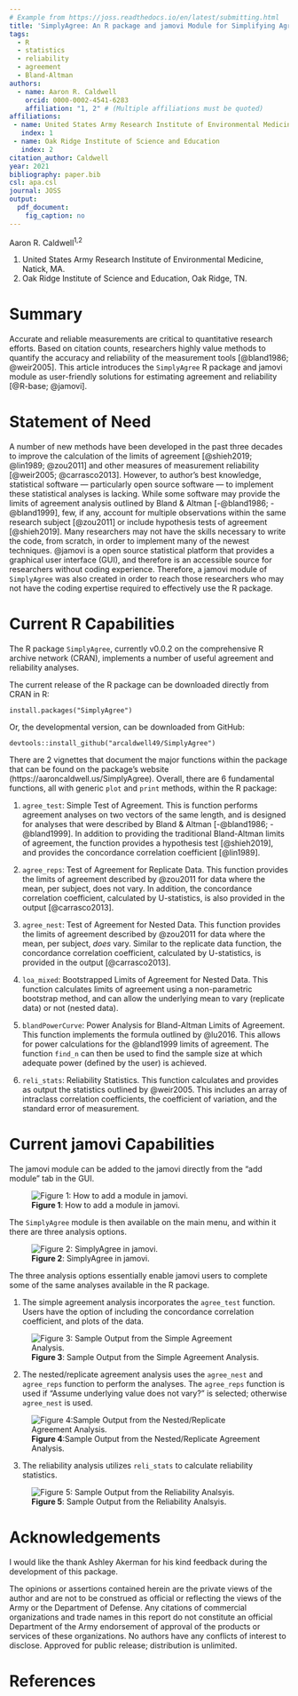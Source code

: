 ```yaml
---
# Example from https://joss.readthedocs.io/en/latest/submitting.html
title: 'SimplyAgree: An R package and jamovi Module for Simplifying Agreement and Reliability Analyses'
tags:
  - R
  - statistics
  - reliability
  - agreement
  - Bland-Altman
authors:
  - name: Aaron R. Caldwell
    orcid: 0000-0002-4541-6283
    affiliation: "1, 2" # (Multiple affiliations must be quoted)
affiliations:
 - name: United States Army Research Institute of Environmental Medicine
   index: 1
 - name: Oak Ridge Institute of Science and Education
   index: 2
citation_author: Caldwell
year: 2021
bibliography: paper.bib
csl: apa.csl
journal: JOSS
output: 
  pdf_document:
    fig_caption: no
---
```

Aaron R. Caldwell^1,2^

1. United States Army Research Institute of Environmental Medicine, Natick, MA.
2. Oak Ridge Institute of Science and Education, Oak Ridge, TN.

# Summary

Accurate and reliable measurements are critical to quantitative research efforts. Based on citation counts, researchers highly value methods to quantify the accuracy and reliability of the measurement tools [@bland1986; @weir2005]. This article introduces the `SimplyAgree` R package and jamovi module as user-friendly solutions for estimating agreement and reliability [@R-base; @jamovi]. 

# Statement of Need

A number of new methods have been developed in the past three decades to improve the calculation of the limits of agreement [@shieh2019;  @lin1989; @zou2011] and other measures of measurement reliability [@weir2005; @carrasco2013]. However, to author's best knowledge, statistical software &mdash; particularly open source software &mdash; to implement these statistical analyses is lacking. While some software may provide the limits of agreement analysis outlined by Bland & Altman [-@bland1986; -@bland1999], few, if any, account for multiple observations within the same research subject [@zou2011] or include hypothesis tests of agreement [@shieh2019]. Many researchers may not have the skills necessary to write the code, from scratch, in order to implement many of the newest techniques. @jamovi is a open source statistical platform that provides a graphical user interface (GUI), and therefore is an accessible source for researchers without coding experience. Therefore, a jamovi module of `SimplyAgree` was also created in order to reach those researchers who may not have the coding expertise required to effectively use the R package.

# Current R Capabilities

The R package `SimplyAgree`, currently v0.0.2 on the comprehensive R archive network (CRAN), implements a number of useful agreement and reliability analyses.

The current release of the R package can be downloaded directly from CRAN in R:

```
install.packages("SimplyAgree")
```

Or, the developmental version, can be downloaded from GitHub:

```
devtools::install_github("arcaldwell49/SimplyAgree")
```
There are 2 vignettes that document the major functions within the package that can be found on the package's website (https://aaroncaldwell.us/SimplyAgree). Overall, there are 6 fundamental functions, all with generic `plot` and `print` methods, within the R package:

1. `agree_test`: Simple Test of Agreement. This is function performs agreement analyses on two vectors of the same length, and is designed for analyses that were described by Bland & Altman [-@bland1986; -@bland1999]. In addition to providing the traditional Bland-Altman limits of agreement, the function provides a hypothesis test [@shieh2019], and provides the concordance correlation coefficient [@lin1989].

2. `agree_reps`: Test of Agreement for Replicate Data. This function provides the limits of agreement described by @zou2011 for data where the mean, per subject, does not vary. In addition, the concordance correlation coefficient, calculated by U-statistics, is also provided in the output [@carrasco2013].

3. `agree_nest`: Test of Agreement for Nested Data. This function provides the limits of agreement described by @zou2011 for data where the mean, per subject, *does* vary. Similar to the replicate data function, the concordance correlation coefficient, calculated by U-statistics, is provided in the output [@carrasco2013].

4. `loa_mixed`: Bootstrapped Limits of Agreement for Nested Data. This function calculates limits of agreement using a non-parametric bootstrap method, and can allow the underlying mean to vary (replicate data) or not (nested data).

5. `blandPowerCurve`: Power Analysis for Bland-Altman Limits of Agreement. This function implements the formula outlined by @lu2016. This allows for power calculations for the @bland1999 limits of agreement. The function `find_n` can then be used to find the sample size at which adequate power (defined by the user) is achieved.

6. `reli_stats`: Reliability Statistics. This function calculates and provides as output the statistics outlined by @weir2005. This includes an array of intraclass correlation coefficients, the coefficient of variation, and the standard error of measurement.

\newpage

# Current jamovi Capabilities

The jamovi module can be added to the jamovi directly from the "add module" tab in the GUI.

![**Figure 1**: How to add a module in jamovi.](module_button.PNG)

The `SimplyAgree` module is then available on the main menu, and within it there are three analysis options.

![**Figure 2**: SimplyAgree in jamovi.](simplyagree_button.PNG)

The three analysis options essentially enable jamovi users to complete some of the same analyses available in the R package.

1. The simple agreement analysis incorporates the `agree_test` function. Users have the option of including the concordance correlation coefficient, and plots of the data.

![**Figure 3**: Sample Output from the Simple Agreement Analysis.](simple_agreement.PNG)

2. The nested/replicate agreement analysis uses the `agree_nest` and `agree_reps` function to perform the analyses. The `agree_reps` function is used if "Assume underlying value does not vary?" is selected; otherwise `agree_nest` is used.

![**Figure 4**:Sample Output from the Nested/Replicate Agreement Analysis.](nested_agreement.PNG)


3. The reliability analysis utilizes `reli_stats` to calculate reliability statistics.

![**Figure 5**: Sample Output from the Reliability Analsyis.](reliability.PNG)

\newpage

# Acknowledgements

I would like the thank Ashley Akerman for his kind feedback during the development of this package. 

The opinions or assertions contained herein are the private views of the author and are not to be construed as official or reflecting the views of the Army or the Department of Defense. Any citations of commercial organizations and trade names in this report do not constitute an official Department of the Army endorsement of approval of the products or services of these organizations. No authors have any conflicts of interest to disclose. Approved for public release; distribution is unlimited.

# References
